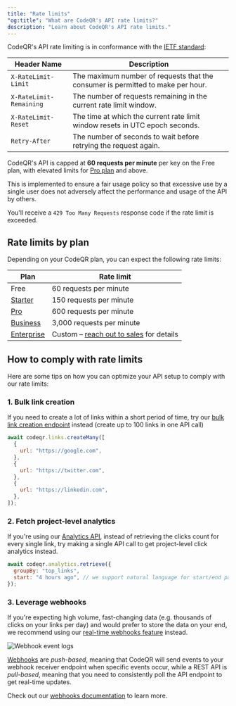 ```yaml
---
title: "Rate limits"
"og:title": "What are CodeQR's API rate limits?"
description: "Learn about CodeQR's API rate limits."
---
```


CodeQR's API rate limiting is in conformance with the [IETF standard](https://datatracker.ietf.org/doc/html/draft-ietf-httpapi-ratelimit-headers):

| Header Name             | Description                                                                     |
| ----------------------- | ------------------------------------------------------------------------------- |
| `X-RateLimit-Limit`     | The maximum number of requests that the consumer is permitted to make per hour. |
| `X-RateLimit-Remaining` | The number of requests remaining in the current rate limit window.              |
| `X-RateLimit-Reset`     | The time at which the current rate limit window resets in UTC epoch seconds.    |
| `Retry-After`           | The number of seconds to wait before retrying the request again.                |

CodeQR's API is capped at **60 requests per minute** per key on the Free plan, with elevated limits for [Pro plan](https://codeqr.io/help/article/pro-plan) and above.

This is implemented to ensure a fair usage policy so that excessive use by a single user does not adversely affect the performance and usage of the API by others.

You'll receive a `429 Too Many Requests` response code if the rate limit is exceeded.

## Rate limits by plan

Depending on your CodeQR plan, you can expect the following rate limits:

| Plan                                                     | Rate limit                                                                 |
| -------------------------------------------------------- | -------------------------------------------------------------------------- |
| Free                                                     | 60 requests per minute                                                     |
| [Starter](https://codeqr.io/help/article/starter-plan)   | 150 requests per minute                                                    |
| [Pro](https://codeqr.io/help/article/pro-plan)           | 600 requests per minute                                                    |
| [Business](https://codeqr.io/help/article/business-plan) | 3,000 requests per minute                                                  |
| [Enterprise](https://codeqr.io/enterprise)               | Custom – [reach out to sales](https://codeqr.io/contact/sales) for details |

## How to comply with rate limits

Here are some tips on how you can optimize your API setup to comply with our rate limits:

### 1. Bulk link creation

If you need to create a lot of links within a short period of time, try our [bulk link creation endpoint](/api-reference/endpoint/bulk-create-links) instead (create up to 100 links in one API call)

<CodeGroup>

```javascript Node.js
await codeqr.links.createMany([
  {
    url: "https://google.com",
  },
  {
    url: "https://twitter.com",
  },
  {
    url: "https://linkedin.com",
  },
]);
```

</CodeGroup>
    
### 2. Fetch project-level analytics

If you're using our [Analytics API](/api-reference/endpoint/retrieve-analytics), instead of retrieving the clicks count for every single link, try making a single API call to get project-level click analytics instead.

<CodeGroup>

```javascript Node.js
await codeqr.analytics.retrieve({
  groupBy: "top_links",
  start: "4 hours ago", // we support natural language for start/end params
});
```

</CodeGroup>

### 3. Leverage webhooks

If you're expecting high volume, fast-changing data (e.g. thousands of clicks on your links per day) and would prefer to store the data on your end, we recommend using our [real-time webhooks feature](https://codeqr.io/blog/introducing-webhooks) instead.

<Frame>
  <img
    src="https://res.cloudinary.com/dhnaggn4g/image/upload/v1753662649/static/webhook-event-logs_dgnqnv.jpg"
    alt="Webhook event logs"
  />
</Frame>

[Webhooks](/concepts/webhooks/introduction) are _push-based_, meaning that CodeQR will send events to your webhook receiver endpoint when specific events occur, while a REST API is _pull-based_, meaning that you need to consistently poll the API endpoint to get real-time updates.

Check out our [webhooks documentation](/concepts/webhooks/introduction) to learn more.
